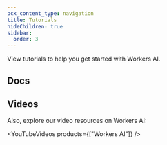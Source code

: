 ```yaml
---
pcx_content_type: navigation
title: Tutorials
hideChildren: true
sidebar:
  order: 3
---
```



View <GlossaryTooltip term="tutorial">tutorials</GlossaryTooltip> to help you get started with Workers AI.

## Docs

<ListTutorials />

## Videos

Also, explore our video resources on Workers AI:

<YouTubeVideos products={["Workers AI"]} />
